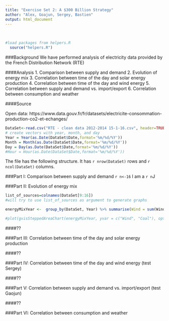 ```yaml
---
title: "Exercise Set 2: A $300 Billion Strategy"
author: "Alex, Goajun, Sergey, Bastien"
output: html_document
---
```


<br>

```r
#load packages from helpers.R
  source("helpers.R")
```

###Background
We have performed analysis of electricity data provided by the French Distribution Network (RTE)

####Analysis
1. Comparison between supply and demand
2. Evolution of energy mix
3. Correlation between time of the day and solar energy production 
4. Correlation between time of the day and wind energy
5. Correlation between supply and demand vs. import/export
6. Correlation between consumption and weather

####Source

Open data: https://www.data.gouv.fr/fr/datasets/electricite-consommation-production-co2-et-echanges/

```r
DataSet<-read.csv("RTE - clean data 2012-2014 15-1-16.csv", header=TRUE)
# create vectors with year, month, and day
Year = Year(as.Date(DataSet$Date,format='%m/%d/%Y'))
Month = Month(as.Date(DataSet$Date,format='%m/%d/%Y'))
Day = Day(as.Date(DataSet$Date,format='%m/%d/%Y'))
#Hour = Hour(as.Date(DataSet$Date,format='%m/%d/%Y'))
```
The file has the following structure. It has `r nrow(DataSet)` rows and `r ncol(DataSet)` columns.

###Part I: Comparison between supply and demand
`r n<-16`
I am a `r n`J



###Part II: Evolution of energy mix


```r
list_of_sources=colnames(DataSet[9:16])
#will try to use list_of_sources as argument to generate graphs

energyMixYear <-  group_by(DataSet, Year) %>% summarise(Wind = sum(Wind), Coal = sum(Coal))

#plot(gvisSteppedAreaChart(energyMixYear, yvar = c("Wind", "Coal"), options=list(isStacked=TRUE)))
```

####??

###Part III: Correlation between time of the day and solar energy production

####??

###Part IV: Correlation between time of the day and wind energy (test Sergey)

####??

###Part V: Correlation between supply and demand vs. import/export (test Gaojun)

####??

###Part VI: Correlation between consumption and weather


